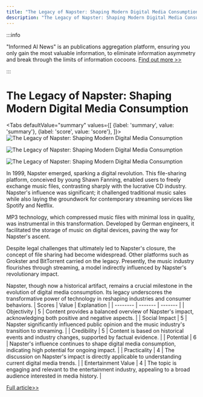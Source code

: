 ```yaml
---
title: "The Legacy of Napster: Shaping Modern Digital Media Consumption"
description: "The Legacy of Napster: Shaping Modern Digital Media Consumption"
---
```



:::info

"Informed AI News" is an publications aggregation platform, ensuring you only gain the most valuable information, to eliminate information asymmetry and break through the limits of information cocoons.  [Find out more >>](/)

:::

# The Legacy of Napster: Shaping Modern Digital Media Consumption


<Tabs
	defaultValue="summary"
	values={[
	{label: 'summary', value: 'summary'},
	{label: 'score', value: 'score'},
]}>
<TabItem value="summary">
<img
  src="https://image.informedainews.com/2024/06/07/Ar-x5b-1717724956-0.jpg"
  alt="The Legacy of Napster: Shaping Modern Digital Media Consumption"
/>

<img
  src="https://image.informedainews.com/2024/06/07/Ar-ShE-1717724956-1.jpg"
  alt="The Legacy of Napster: Shaping Modern Digital Media Consumption"
/>

<img
  src="https://image.informedainews.com/2024/06/07/Ar-bkq-1717724956-2.jpg"
  alt="The Legacy of Napster: Shaping Modern Digital Media Consumption"
/>



In 1999, Napster emerged, sparking a digital revolution. This file-sharing platform, conceived by young Shawn Fanning, enabled users to freely exchange music files, contrasting sharply with the lucrative CD industry. Napster's influence was significant; it challenged traditional music sales while also laying the groundwork for contemporary streaming services like Spotify and Netflix.

MP3 technology, which compressed music files with minimal loss in quality, was instrumental in this transformation. Developed by German engineers, it facilitated the storage of music on digital devices, paving the way for Napster's ascent.

Despite legal challenges that ultimately led to Napster's closure, the concept of file sharing had become widespread. Other platforms such as Grokster and BitTorrent carried on the legacy. Presently, the music industry flourishes through streaming, a model indirectly influenced by Napster's revolutionary impact.

Napster, though now a historical artifact, remains a crucial milestone in the evolution of digital media consumption. Its legacy underscores the transformative power of technology in reshaping industries and consumer behaviors.
</TabItem>
<TabItem value="score">
	| Scores     | Value   | Explanation |
	| -------- | ------- | ------- |
	| Objectivity  | 5    | Content provides a balanced overview of Napster's impact, acknowledging both positive and negative aspects.    |
	| Social Impact | 5     | Napster significantly influenced public opinion and the music industry's transition to streaming.    |
	| Credibility    | 5    | Content is based on historical events and industry changes, supported by factual evidence.    |
	| Potential    | 6    | Napster's influence continues to shape digital media consumption, indicating high potential for ongoing impact.    |
	| Practicality    | 4    | The discussion on Napster's impact is directly applicable to understanding current digital media trends.    |
	| Entertainment Value    | 4    | The topic is engaging and relevant to the entertainment industry, appealing to a broad audience interested in media history.    |
</TabItem>
</Tabs>

[Full article>>](https://www.cnbeta.com.tw/articles/tech/1433673.htm)
